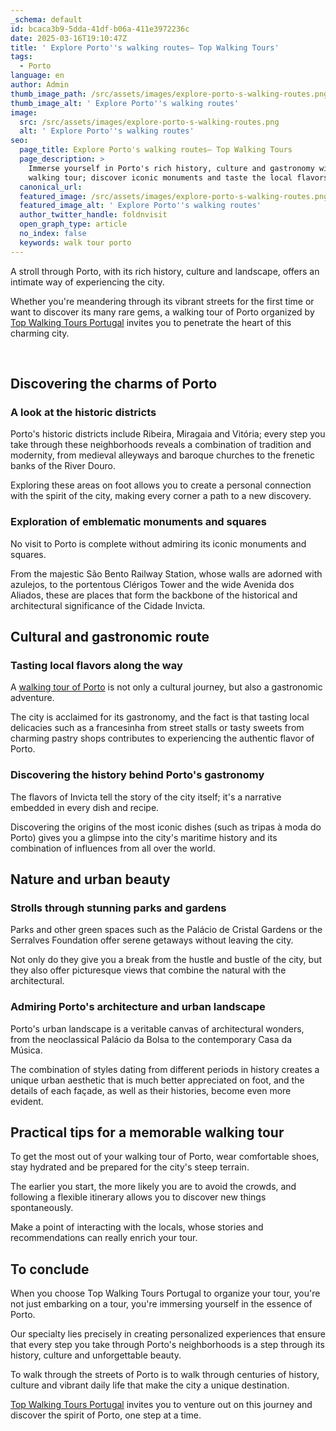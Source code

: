```yaml
---
_schema: default
id: bcaca3b9-5dda-41df-b06a-411e3972236c
date: 2025-03-16T19:10:47Z
title: ' Explore Porto''s walking routes– Top Walking Tours'
tags:
  - Porto
language: en
author: Admin
thumb_image_path: /src/assets/images/explore-porto-s-walking-routes.png
thumb_image_alt: ' Explore Porto''s walking routes'
image:
  src: /src/assets/images/explore-porto-s-walking-routes.png
  alt: ' Explore Porto''s walking routes'
seo:
  page_title: Explore Porto's walking routes– Top Walking Tours
  page_description: >
    Immerse yourself in Porto's rich history, culture and gastronomy with a
    walking tour; discover iconic monuments and taste the local flavors.
  canonical_url:
  featured_image: /src/assets/images/explore-porto-s-walking-routes.png
  featured_image_alt: ' Explore Porto''s walking routes'
  author_twitter_handle: foldnvisit
  open_graph_type: article
  no_index: false
  keywords: walk tour porto
---
```

A stroll through Porto, with its rich history, culture and landscape, offers an
intimate way of experiencing the city.

Whether you're meandering through its vibrant streets for the first time or want
to discover its many rare gems, a walking tour of Porto organized by
[Top Walking Tours Portugal](https://topwalkingtoursportugal.com/pt/) invites
you to penetrate the heart of this charming city.

&nbsp;

## Discovering the charms of Porto

### A look at the historic districts

Porto's historic districts include Ribeira, Miragaia and Vitória; every step you
take through these neighborhoods reveals a combination of tradition and
modernity, from medieval alleyways and baroque churches to the frenetic banks of
the River Douro.

Exploring these areas on foot allows you to create a personal connection with
the spirit of the city, making every corner a path to a new discovery.

### Exploration of emblematic monuments and squares

No visit to Porto is complete without admiring its iconic monuments and squares.

From the majestic São Bento Railway Station, whose walls are adorned with
azulejos, to the portentous Clérigos Tower and the wide Avenida dos Aliados,
these are places that form the backbone of the historical and architectural
significance of the Cidade Invicta.

## Cultural and gastronomic route

### Tasting local flavors along the way

A
[walking tour of Porto](https://topwalkingtoursportugal.com/passeios-pedestres-portugal/)
is not only a cultural journey, but also a gastronomic adventure.

The city is acclaimed for its gastronomy, and the fact is that tasting local
delicacies such as a francesinha from street stalls or tasty sweets from
charming pastry shops contributes to experiencing the authentic flavor of Porto.



### Discovering the history behind Porto's gastronomy

The flavors of Invicta tell the story of the city itself; it's a narrative
embedded in every dish and recipe.

Discovering the origins of the most iconic dishes (such as tripas à moda do
Porto) gives you a glimpse into the city's maritime history and its combination
of influences from all over the world.

## Nature and urban beauty

### Strolls through stunning parks and gardens

Parks and other green spaces such as the Palácio de Cristal Gardens or the
Serralves Foundation offer serene getaways without leaving the city.

Not only do they give you a break from the hustle and bustle of the city, but
they also offer picturesque views that combine the natural with the
architectural.

### Admiring Porto's architecture and urban landscape

Porto's urban landscape is a veritable canvas of architectural wonders, from the
neoclassical Palácio da Bolsa to the contemporary Casa da Música.

The combination of styles dating from different periods in history creates a
unique urban aesthetic that is much better appreciated on foot, and the details
of each façade, as well as their histories, become even more evident.

## Practical tips for a memorable walking tour

To get the most out of your walking tour of Porto, wear comfortable shoes, stay
hydrated and be prepared for the city's steep terrain.

The earlier you start, the more likely you are to avoid the crowds, and
following a flexible itinerary allows you to discover new things spontaneously.

Make a point of interacting with the locals, whose stories and recommendations
can really enrich your tour.

## To conclude

When you choose Top Walking Tours Portugal to organize your tour, you're not
just embarking on a tour, you're immersing yourself in the essence of Porto.

Our specialty lies precisely in creating personalized experiences that ensure
that every step you take through Porto's neighborhoods is a step through its
history, culture and unforgettable beauty.

To walk through the streets of Porto is to walk through centuries of history,
culture and vibrant daily life that make the city a unique destination.

[Top Walking Tours Portugal](https://topwalkingtoursportugal.com/) invites you
to venture out on this journey and discover the spirit of Porto, one step at a
time.